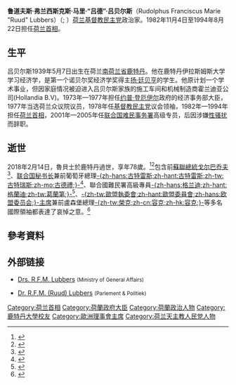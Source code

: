 {{noteTA
|1=zh-hans:吕贝尔斯;zh-tw:魯貝士;zh-hant:呂貝爾斯;
|2=zh-hans:安东尼奥·古特雷斯;zh-tw:安東尼歐·古特瑞斯;zh-mo:古德禮;zh-hant:安東尼奧·古特雷斯;
|3=zh-hans:贝娅特丽克丝; zh-hant:貝婭特麗克絲; zh-tw:畢翠克絲; zh-hk:碧翠斯; zh-cn:贝娅特丽克丝;
|4=zh-hans:科克;zh-hant:科克;zh-tw:寇克;
}}
{{Infobox officeholder
| honorific-prefix= [[阁下|阁下]]
| image           = Ruud Lubbers 1985.jpg
| imagesize       = 250px
| office          = [[联合国难民署|联合国难民署]]高级专员
| term_start      = 2001年1月1日
| term_end        = 2005年2月20日
| predecessor     = [[绪方贞子|绪方贞子]]
| successor       = [[安东尼奥·古特雷斯|安东尼奥·古特雷斯]]
| office1         = [[荷兰首相|荷兰首相]]
| term_start1     = 1982年11月4日
| term_end1       = 1994年8月22日
| monarch1        = [[贝娅特丽克丝_(荷兰)|贝娅特丽克丝女王]]
| predecessor1    = [[德里斯·范阿赫特|德里斯·范阿赫特]]
| successor1      = [[维姆·科克|维姆·科克]]
| office2         = [[基督教民主党_(荷兰)|基督教民主党]]议会领袖 <br /> [[荷兰众议院|荷兰众议院]]
| term_start2     = 1978年11月7日
| term_end2       = 1982年11月4日
| predecessor2    = [[维姆·安切斯|维姆·安切斯]]（Wim Aantjes）
| successor2      = [[贝特·德弗里斯|贝特·德弗里斯]]（Bert de Vries）
| office3         = [[荷兰众议院|众议院议员]]
| term_start3     = 1977年12月22日
| term_end3       = 1982年11月4日
| office5         = 经济事务部大臣
| term_start5     = 1973年5月11日
| term_end5       = 1977年12月19日
| primeminister5  = [[约普·登厄伊尔|约普·登厄伊尔]]
| predecessor5    = [[哈里·朗格曼|哈里·朗格曼]]
| successor5      = [[吉斯·范阿登内|吉斯·范阿登内]]（Gijs van Aardenne）
| birth_date      = {{Birth date|1939|05|07|mf=y}}
| birth_place     = {{flag|Netherlands}}[[鹿特丹|鹿特丹]]
| death_date      = {{death date and age|2018|2|14|1939|5|7}}
| death_place     = {{flag|Netherlands}}[[鹿特丹|鹿特丹]]
| birthname       = Rudolphus Franciscus Marie Lubbers
| nationality     = {{NED}}
| party           = [[基督教民主党_(荷兰)|基督教民主党]]<small>（1980–2018）</small>
| otherparty      = [[天主教人民党|天主教人民党]]<small>（1964-1980）</small>
| spouse          = 莉雅·魯貝士-霍奇威根<small>（1962–2018）</small>
| residence       = 荷兰鹿特丹 <br /> 荷兰[[达尔夫森|达尔夫森]]
| alma_mater      = [[伊拉斯姆斯大学|伊拉斯姆斯大学]]<small>（[[文学硕士|M.A.]]）</small> 
| occupation      = [[政治家|政治家]] <br /> [[外交家|外交家]] <br /> [[经济学家|经济学家]] <br /> [[活动家|活动家]] <br /> [[教授|教授]]
| religion        = [[罗马天主教|罗马天主教]]
| signature       = Ruud Lubbers sig.png
| website         =
}}
'''鲁道夫斯·弗兰西斯克斯·马里·“吕德”·吕贝尔斯'''（Rudolphus Franciscus Marie "Ruud" Lubbers）（{{IPA-nl|ˈryt ˈlʏbərs|-|Nl-Ruud Lubbers.ogg}}; {{bd|1939年|5月7日|2018年|2月14日|catIdx=Lubbers}}）[[荷兰|荷兰]][[基督教民主党_(荷兰)|基督教民主党]]政治家。1982年11月4日至1994年8月22日担任[[荷兰首相|荷兰首相]]。

==生平==
吕贝尔斯1939年5月7日出生在荷兰[[南荷兰省|南荷兰省]][[鹿特丹|鹿特丹]]。他在鹿特丹伊拉斯姆斯大学学习经济学，是第一个诺贝尔奖经济学奖得主[[扬·廷贝亨|扬·廷贝亨]]的学生。他原计划一个学术事业，但因家庭情况被迫进入吕贝尔斯家族的施工车间和机械制造商霍兰迪亚公司(Hollandia B.V)。1973年—1977年担任[[约普·登厄伊尔|约普·登厄伊尔]]政府的经济事务部大臣，1977年当选荷兰众议院议员，1978年任[[基督教民主党_(荷兰)|基督教民主党]]议会领袖，1982年—1994年担任[[荷兰首相|荷兰首相]]，2001年—2005年任[[联合国难民事务署|联合国难民事务署]]高级专员，后因涉嫌[[性骚扰|性骚扰]]而辞职。

== 逝世 ==
2018年2月14日，魯貝士於鹿特丹過世，享年78歲。<ref>{{cite news |url=https://www.nytimes.com/aponline/2018/02/14/world/europe/ap-eu-netherlands-obit-lubbers.html |title=Longest-Serving Dutch Premier, Ruud Lubbers, Dies at 78 |work=[[The_New_York_Times|The New York Times]] |date=14 February 2018 |access-date=14 February 2018 |archive-date=2018-02-24 |archive-url=https://web.archive.org/web/20180224053212/https://www.nytimes.com/aponline/2018/02/14/world/europe/ap-eu-netherlands-obit-lubbers.html |dead-url=no }}</ref><ref>{{Cite web |url=https://www.politico.eu/article/ruud-lubbers-former-dutch-netherlands-prime-minister-dies/ |title=Ruud Lubbers, former Dutch prime minister, dies |accessdate=2018-02-17 |archive-date=2018-02-14 |archive-url=https://web.archive.org/web/20180214203724/https://www.politico.eu/article/ruud-lubbers-former-dutch-netherlands-prime-minister-dies/ |dead-url=no }}</ref>包含前[[蘇聯總統|蘇聯總統]][[米哈伊尔·谢尔盖耶维奇·戈尔巴乔夫|戈尔巴乔夫]]<ref>{{cite web|url=http://www.gorby.ru/en/presscenter/news/show_29827/|title=Dear Lubbers' family members and Ruud’s friends,|publisher=Mikhail Gorbachev|date=15 February 2018|accessdate=16 February 2018|archive-date=2019-06-10|archive-url=https://web.archive.org/web/20190610143233/http://www.gorby.ru/en/presscenter/news/show_29827/|dead-url=no}}</ref>、[[联合国秘书长|联合国秘书长]]兼前葡萄牙總理[[安东尼奥·古特雷斯|-{zh-hans:古特雷斯;zh-hant:古特雷斯;zh-tw:古特瑞斯;zh-mo:古德禮;}-]]<ref>{{cite web|url=https://www.un.org/press/en/2018/sgsm18896.doc.htm|title=Secretary-General Extends Heartfelt Condolences on Death of Ruud Lubbers|publisher=United Nations|date=15 February 2018|accessdate=16 February 2018|archive-date=2019-06-10|archive-url=https://web.archive.org/web/20190610100736/https://www.un.org/press/en/2018/sgsm18896.doc.htm|dead-url=no}}</ref>、聯合國難民署高級專員[[菲利普·格兰迪|-{zh-hans:格兰迪;zh-hant:格蘭迪;zh-tw:葛蘭第;}-]]<ref>{{cite web|url=http://www.unhcr.org/news/press/2018/2/5a859cf84/news-comment-death-former-un-high-commissioner-refugees-ruud-lubbers.html|title=News comment: Death of former UN High Commissioner for Refugees Ruud Lubbers|publisher=United Nations|date=15 February 2018|accessdate=16 February 2018|archive-date=2019-06-12|archive-url=https://web.archive.org/web/20190612215532/https://www.unhcr.org/news/press/2018/2/5a859cf84/news-comment-death-former-un-high-commissioner-refugees-ruud-lubbers.html|dead-url=no}}</ref>、[[欧盟委员会主席|-{zh-tw:歐盟執委會;zh-hant:歐盟委員會;zh-hans:欧盟委员会;}-主席]]兼前盧森堡總理[[让-克洛德·容克|-{zh-tw:榮克;zh-cn:容克;zh-hk:容克;}-]]等多名國際領袖都表達了哀悼之意。<ref>{{cite web|url=https://twitter.com/JunckerEU/status/964084723797712897|title=Twitter|publisher=Jean-Claude Juncker|date=15 February 2018|accessdate=16 February 2018}}</ref>

== 參考資料 ==
{{reflist|2}}

==外部链接==
* [https://web.archive.org/web/20110811154237/http://english.minaz.nl/Prime_Minister/Prime_Ministers_since_1945/Drs_R_F_M_Lubbers Drs. R.F.M. Lubbers] <small>(Ministry of General Affairs)</small>
* {{nl icon}} [http://www.parlement.com/9291000/bio/01734 Dr. R.F.M. (Ruud) Lubbers]{{Wayback|url=http://www.parlement.com/9291000/bio/01734 |date=20120305165408 }} <small>(Parlement & Politiek)</small>

{{欧洲理事会主席}}
{{Authority control}}

{{DEFAULTSORT:Lubbers, Ruud}}
[[Category:荷兰首相|Category:荷兰首相]]
[[Category:荷蘭政府大臣|Category:荷蘭政府大臣]]
[[Category:荷蘭政治人物|Category:荷蘭政治人物]]
[[Category:鹿特丹大學校友|Category:鹿特丹大學校友]]
[[Category:歐洲理事會主席|Category:歐洲理事會主席]]
[[Category:荷兰天主教人民党人物|Category:荷兰天主教人民党人物]]